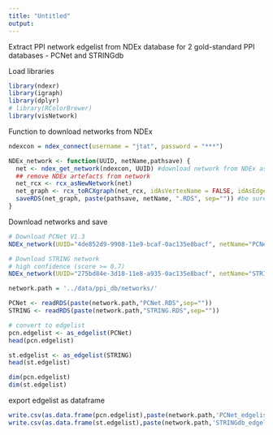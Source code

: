```yaml
---
title: "Untitled"
output: 
---
```


Extract PPI network edgelist from NDEx database for 2 gold-standard PPI databases - PCNet and STRINGdb

Load libraries
```r
library(ndexr)
library(igraph)
library(dplyr)
# library(RColorBrewer)
library(visNetwork)
```

Function to download networks from NDEx
```r
ndexcon = ndex_connect(username = "jtat", password = "***")

NDEx_network <- function(UUID, netName,pathsave) {
  net <- ndex_get_network(ndexcon, UUID) #download network from NDEx as RCX object
  ## remove NDEx artefacts from network
  net_rcx <- rcx_asNewNetwork(net)
  net_graph <- rcx_toRCXgraph(net_rcx, idAsVertexName = FALSE, idAsEdgeName = TRUE, verbose = FALSE)
  saveRDS(net_graph, paste(pathsave, netName, ".RDS", sep="")) #be sure to specify your own output folder
}
```

Download networks and save 
```r
# Download PCNet V1.3
NDEx_network(UUID="4de852d9-9908-11e9-bcaf-0ac135e8bacf", netName="PCNet",pathsave='../data/ppi_db/networks/')

# Download STRING network
# high confidence (score >= 0.7)
NDEx_network(UUID="275bd84e-3d18-11e8-a935-0ac135e8bacf", netName="STRING",pathsave='../data/ppi_db/networks/')
```
```r
network.path = '../data/ppi_db/networks/'
```


```r
PCNet <- readRDS(paste(network.path,"PCNet.RDS",sep=""))
STRING <- readRDS(paste(network.path,"STRING.RDS",sep=""))
```

```r
# convert to edgelist
pcn.edgelist <- as_edgelist(PCNet)
head(pcn.edgelist)

st.edgelist <- as_edgelist(STRING)
head(st.edgelist)
```

```r
dim(pcn.edgelist)
dim(st.edgelist)
```

export edgelist as dataframe
```r
write.csv(as.data.frame(pcn.edgelist),paste(network.path,'PCNet_edgelist.csv',sep=''))
write.csv(as.data.frame(st.edgelist),paste(network.path,'STRINGdb_edgelist.csv',sep=''))
```

